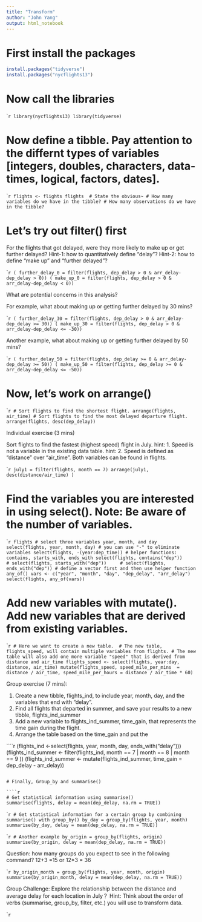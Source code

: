 ```yaml
---
title: "Transform"
author: "John Yang"
output: html_notebook
---
```


# First install the packages
```r
install.packages("tidyverse")
install.packages("nycflights13")
```

# Now call the libraries

````r
library(nycflights13)
library(tidyverse)
```

# Now define a tibble. Pay attention to the differnt types of variables [integers<int>, doubles<dbl>, characters<chr>, data-times<dttm>, logical<lgl>, factors<fctr>, dates<date>]. 

````r
flights <- flights
flights 
# State the obvious~
# How many variables do we have in the tibble?
# How many observations do we have in the tibble?
```

# Let's try out filter() first

For the flights that got delayed, were they more likely to make up or get further delayed?
Hint-1: how to quantitatively define "delay"?
Hint-2: how to define "make up" and "further delayed"?

````r
( further_delay_0 = filter(flights, dep_delay > 0 & arr_delay-dep_delay > 0))
( make_up_0 = filter(flights, dep_delay > 0 & arr_delay-dep_delay < 0))
```


What are potential concerns in this analysis?


For example, what about making up or getting further delayed by 30 mins?

````r
( further_delay_30 = filter(flights, dep_delay > 0 & arr_delay-dep_delay >= 30))
( make_up_30 = filter(flights, dep_delay > 0 & arr_delay-dep_delay <= -30))
```

Another example, what about making up or getting further delayed by 50 mins?

````r
( further_delay_50 = filter(flights, dep_delay >= 0 & arr_delay-dep_delay >= 50))
( make_up_50 = filter(flights, dep_delay >= 0 & arr_delay-dep_delay <= -50))
```

# Now, let's work on arrange()

````r
# Sort flights to find the shortest flight.
arrange(flights, air_time)
# Sort flights to find the most delayed departure flight.
arrange(flights, desc(dep_delay))
```

Individual exercise (3 mins) 

Sort flights to find the fastest (highest speed) flight in July.
hint: 1. Speed is not a variable in the existing data table.
hint: 2. Speed is defined as "distance" over "air_time". Both variables can be found in flights.

````r
july1 = filter(flights, month == 7)
arrange(july1, desc(distance/air_time) )
```

# Find the variables you are interested in using select(). Note: Be aware of the number of variables.

````r
flights
# select three variables year, month, and day
select(flights, year, month, day)
# you can use "-" to eliminate variables
select(flights, -(year:dep_time))
# helper functions: contains, starts_with, ends_with
select(flights, contains("dep"))
    # select(flights, starts_with("dep"))
    # select(flights, ends_with("dep"))
# define a vector first and then use helper function any_of()
vars <- c("year", "month", "day", "dep_delay", "arr_delay")
select(flights, any_of(vars))
```

# Add new variables with mutate(). Add new variables that are derived from existing variables. 

````r
# Here we want to create a new table. 
# The new table, flights_speed, will contain multiple variables from flights.
# The new table will also add one more variable "speed" that is derived from distance and air_time
flights_speed <- select(flights, year:day, distance, air_time)
mutate(flights_speed, speed_mile_per_mins  = distance / air_time, speed_mile_per_hours = distance / air_time * 60)
```

Group exercise (7 mins):

1. Create a new tibble, flights_ind, to include year, month, day, and the variables that end with "delay".
2. Find all flights that departed in summer, and save your results to a new tibble, flights_ind_summer
3. Add a new variable to flights_ind_summer, time_gain, that represents the time gain during the flight.
4. Arrange the table based on the time_gain and put the 

````r
(flights_ind <-select(flights, year, month, day, ends_with("delay")))
(flights_ind_summer <- filter(flights_ind, month == 7 | month == 8 | month == 9 ))
(flights_ind_summer <- mutate(flights_ind_summer, time_gain = dep_delay - arr_delay))

```

# Finally, Group_by and summarise()

````r
# Get statistical information using summarise() 
summarise(flights, delay = mean(dep_delay, na.rm = TRUE))
```
````r
# Get statistical information for a certain group by combining summarise() with group_by()
by_day = group_by(flights, year, month)
summarise(by_day, delay = mean(dep_delay, na.rm = TRUE))
```

````r
# Another example
by_origin = group_by(flights, origin)
summarise(by_origin, delay = mean(dep_delay, na.rm = TRUE))
```

Question: how many groups do you expect to see in the following command? 12+3 =15 or 12*3 = 36

````r
by_origin_month = group_by(flights, year, month, origin)
summarise(by_origin_month, delay = mean(dep_delay, na.rm = TRUE))
```

Group Challenge: Explore the relationship between the distance and average delay for each location in July？
Hint: Think about the order of verbs (summarise, group_by, filter, etc.) you will use to transform data.

````r

```
